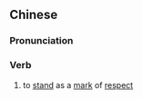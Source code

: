==Chinese==
{{zh-forms|s=肃立}}

===Pronunciation===
{{zh-pron
|m=sùlì
|c=suk1 laap6
|mn=qz:sok-li̍p/xm,zz:siok-li̍p
|cat=v
}}

===Verb===
{{zh-verb}}

# to [[stand]] as a [[mark]] of [[respect]]